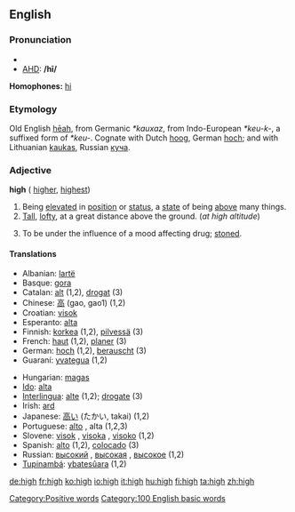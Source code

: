 ==English==
{{rank|herself|year|dear|296|high|above|received|read}}
===Pronunciation===
*{{IPA|/haɪ/}}
*[[w:AHD|AHD]]: '''/hī/'''
'''Homophones:''' [[hi]]

===Etymology===
Old English [[heah|hēah]], from Germanic ''*kauxaz'', from Indo-European ''*keu-k-'', a suffixed form of ''*keu-''.  Cognate with Dutch [[hoog]], German [[hoch]]; and with Lithuanian [[kaukas]], Russian [[куча]].

===Adjective===
'''high'''  ({{compar}} [[higher]], {{superl}} [[highest]])

# Being [[elevated]] in [[position]] or [[status]], a [[state]] of being [[above]] many things.
# [[Tall]], [[lofty]], at a great distance above the ground.  (''at high altitude'')
# {{slang}} To be under the influence of a mood affecting drug; [[stoned]].<!--wikisaurus?-->

====Translations====
{{top}}
*Albanian: [[lartë]]
*Basque: [[gora]]
*Catalan: [[alt]] (1,2), [[drogat]] (3)
*Chinese: [[高]] (gao, gao1) (1,2)
*Croatian: [[visok]]
*Esperanto: [[alta]]
*Finnish: [[korkea]] (1,2), [[pilvessä]] (3)
*French: [[haut]] (1,2), [[planer]] (3)
*German: [[hoch]] (1,2), [[berauscht]] (3)
*Guaraní: [[yvategua]] (1,2)
{{mid}}
*Hungarian: [[magas]]
*[[Ido]]: [[alta]]
*[[Interlingua]]: [[alte]] (1,2); [[drogate]] (3)
*Irish: [[ard]]
*Japanese: [[高い]] (たかい, takai) (1,2)
*Portuguese: [[alto]] {{m}}, alta {{f}} (1,2,3)
*Slovene: [[visok]] {{m}}, [[visoka]] {{f}}, [[visoko]] {{n}} (1,2)
*Spanish: [[alto]] (1,2), [[colocado]] (3)
*Russian: [[высокий]] {{m}}, [[высокая]] {{f}}, [[высокое]] {{n}} (1,2)
*[[Tupinambá]]: [[ybatesûara]] (1,2)
{{bottom}}

[[Category:Positive words]]

[[Category:100 English basic words]]

[[de:high]]
[[fr:high]]
[[ko:high]]
[[io:high]]
[[it:high]]
[[hu:high]]
[[fi:high]]
[[ta:high]]
[[zh:high]]